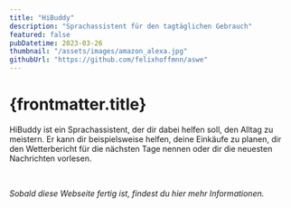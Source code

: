 ```yaml
---
title: "HiBuddy"
description: "Sprachassistent für den tagtäglichen Gebrauch"
featured: false
pubDatetime: 2023-03-26
thumbnail: "/assets/images/amazon_alexa.jpg"
githubUrl: "https://github.com/felixhoffmnn/aswe"
---
```


# {frontmatter.title}

HiBuddy ist ein Sprachassistent, der dir dabei helfen soll, den Alltag zu meistern. Er kann dir beispielsweise helfen, deine Einkäufe zu planen, dir den Wetterbericht für die nächsten Tage nennen oder dir die neuesten Nachrichten vorlesen.

<br />

_Sobald diese Webseite fertig ist, findest du hier mehr Informationen._
